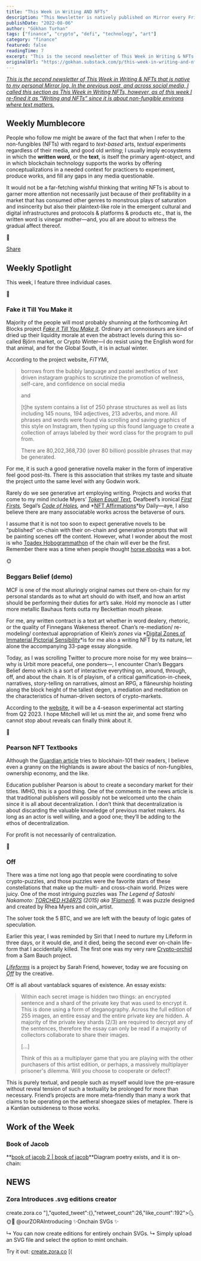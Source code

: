 ```yaml
---
title: "This Week in Writing AND NFTs"
description: "This Newsletter is natively published on Mirror every Friday."
publishDate: "2022-08-06"
author: "Gökhan Turhan"
tags: ["finance", "crypto", "defi", "technology", "art"]
category: "finance"
featured: false
readingTime: 7
excerpt: "This is the second newsletter of This Week in Writing & NFTs that is native to my personal Mirror log. In the previous post, and across social media, I called this section as This Week in Writing..."
originalUrl: "https://gokhan.substack.com/p/this-week-in-writing-and-nfts"
---
```


*[This is the second newsletter of This Week in Writing & NFTs that is native to my personal Mirror log. In the previous post, and across social media, I called this section as This Week in Writing NFTs, however, as of this week I re-fined it as “Writing and NFTs” since it is about non-fungible environs where text matters.](https://mirror.xyz/gokhan.eth/Pv9SYi6dm2IrMn3r3CQls0fKLqleQpAfBcIBvPpvc0Y)*

## Weekly Mumblecore

People who follow me might be aware of the fact that when I refer to the non-fungibles (NFTs) with regard to *text-based* arts, *textual* experiments regardless of their media, and good old *writing*; I usually imply ecosystems in which the **written word**, or the **text**, is itself the primary agent-object, and in which blockchain technology supports the works by offering conceptualizations in a needed context for practicers to experiment, produce works, and fill any gaps in any media questionable.

It would not be a far-fetching wishful thinking that writing NFTs is about to garner more attention not necessarily just because of their profitability in a market that has consumed other genres to monstrous plays of saturation and insincerity but also their plaintext-like role in the emergent cultural and digital infrastructures and protocols & platforms & products etc., that is, the written word is vinegar mother—and, you all are about to witness the gradual affect thereof.

🐸

[Share](https://gokhan.substack.com/p/this-week-in-writing-and-nfts)

## Weekly Spotlight

This week, I feature three individual cases.

🦍

### Fake it Till You Make it

Majority of the people will most probably shunning at the forthcoming Art Blocks project *[Fake it Till You Make it](https://fakeittillyoumakeit.lol/)*. Ordinary art connoisseurs are kind of dried up their liquidity morale at even the abstract levels during this so-called Björn market, or Crypto Winter—I do resist using the English word for that animal, and for the Global South, it is in actual winter.

According to the project website, *FiTYMi*,

>
> borrows from the bubbly language and pastel aesthetics of text driven instagram graphics to scrutinize the promotion of wellness, self-care, and confidence on social media
>
> and
>
> [t]he system contains a list of 250 phrase structures as well as lists including 145 nouns, 194 adjectives, 213 adverbs, and more. All phrases and words were found via scrolling and saving graphics of this style on Instagram, then typing up this found language to create a collection of arrays labeled by their word class for the program to pull from.
>
> There are 80,202,368,730 (over 80 billion) possible phrases that may be generated.
>

For me, it is such a good generative novella maker in the form of imperative feel good post-its. There is this association that strikes my taste and situate the project unto the same level with any Godwin work.

Rarely do we see generative art employing writing. Projects and works that come to my mind include Myers’ *[Token Equal Text](https://rhea.art/tokens-equal-text),* Deafbeef’s ironical *[First Firsts](https://www.deafbeef.com/first.htm),* Segal’s *[Code of Holes](https://www.folia.app/works/11),* and *[NFT Affirmations](https://nftaffirmations.io/)*by Daily—aye, I also believe there are many associatable works across the betaverse of ours.

I assume that it is not too soon to expect generative novels to be “published” on-chain with their on-chain and generative prompts that will be painting scenes off the content. However, what I wonder about the most is who [Toadex Hobogrammathon](https://ubu-mirror.ch/ubu/toadex_name.html) of the chain will ever be the first. Remember there was a time when people thought [horse ebooks](https://en.wikipedia.org/wiki/Horse_ebooks) was a bot.

🌞

### Beggars Belief (demo)

MCF is one of the most alluringly original names out there on-chain for my personal standards as to what art should do with itself, and how an artist should be performing their duties for art’s sake. Hold my monocle as I utter more metallic Bauhaus fonts outta my Beckettian mouth please.

For me, any written contract is a text art whether in word dealery, rhetoric, or the quality of Finnegans Wakeness thereof. Chan’s re-mediation/ re-modeling/ contextual appropriation of Klein’s *zones* via *[Digital Zones of Immaterial Pictorial Sensibility](https://chan.gallery/ikb/)*is for me also a writing NFT by its nature, let alone the accompanying 33-page essay alongside.

Today, as I was scrolling Twitter to procure more noise for my wee brains—why is Urbit more peaceful, one ponders—, I encounter Chan’s Beggars Belief demo which is a sort of interactive everything on, around, through, off, and about the chain. It is of playism, of a critical gamification-in-cheek, narratives, story-telling on narratives, almost an RPG, a flâneurship hoisting along the block height of the tallest degen, a mediation and meditation on the characteristics of human-driven sectors of crypto-markets.

According to the [website](https://chan.gallery/beggarsbelief/), it will be a 4-season experimental act starting from Q2 2023. I hope Mitchell will let us mint the air, and some frenz who cannot stop about reveals can finally think about it.

🌊

### Pearson NFT Textbooks

Although the [Guardian article](https://www.theguardian.com/books/2022/aug/02/pearson-plans-to-sell-its-textbooks-as-nfts) tries to blockhain-101 their readers, I believe even a granny on the Highlands is aware about the basics of non-fungibles, ownership economy, and the like.

Education publisher Pearson is about to create a secondary market for their titles. IMHO, this is a good thing. One of the comments in the news article is that traditional publishers will possibly not be welcomed unto the chain since it is all about decentralization. I don’t think that decentralization is about discarding the valuable knowledge of previous market makers. As long as an actor is well willing, and a good one; they’ll be adding to the ethos of decentralization.

For profit is not necessarily of centralization.

🌴

### Off

There was a time not long ago that people were coordinating to solve crypto-puzzles, and those puzzles were the favorite stars of these constellations that make up the multi- and cross-chain world. Prizes were juicy. One of the most intriguing puzzles was *The Legend of Satoshi Nakamoto: [TORCHED H34R7S](https://opensea.io/assets/ethereum/0xe55c8732de80cb474c756440082270e3b2ac7af7/2) (2015) aka [1Flamen6](https://www.blockchain.com/btc/address/1FLAMEN6rq2BqMnkUmsJBqCGWdwgVKcegd)*. It was puzzle designed and created by Rhea Myers and coin_artist.

The solver took the 5 BTC, and we are left with the beauty of logic gates of speculation.

Earlier this year, I was reminded by Siri that I need to nurture my Lifeform in three days, or it would die, and it died, being the second ever on-chain life-form that I accidentally killed. The first one was my very rare [Crypto-orchid](https://cryptorchids.io/) from a Sam Bauch project.

*[Lifeforms](https://lifeforms.supply/about)* is a project by Sarah Friend, however, today we are focusing on *[Off](https://off.supply/)* by the creative.

Off is all about vantablack squares of existence. An essay exists:

>
> Within each secret image is hidden two things: an encrypted sentence and a shard of the private key that was used to encrypt it. This is done using a form of steganography. Across the full edition of 255 images, an entire essay and the entire private key are hidden. A majority of the private key shards (2/3) are required to decrypt any of the sentences, therefore the essay can only be read if a majority of collectors collaborate to share their images.
>
> […]
>
> Think of this as a multiplayer game that you are playing with the other purchasers of this artist edition, or perhaps, a massively multiplayer prisoner's dilemma. Will you choose to cooperate or defect?
>

This is purely textual, and people such as myself would love the pre-erasure without reveal tension of such a textuality be prolonged for more than necessary. Friend’s projects are more meta-friendly than many a work that claims to be operating on the aetheral shoegaze skies of metaplex. There is a Kantian outsideness to those works.

## Work of the Week

### Book of Jacob

**[book of jacob 2 | book of jacob](https://zora.co/collections/0x2101D8e8F9b5750Ff81c49455F51d5773c3f0422/2)**Diagram poetry exists, and it is on-chain:

## NEWS

### Zora Introduces .svg editions creator
create.zora.co "],"quoted_tweet":{},"retweet_count":26,"like_count":192">🌜🌞🌛 @ourZORAIntroducing ✨Onchain SVGs ✨

↳ You can now create editions for entirely onchain SVGs.
↳ Simply upload an SVG file and select the option to mint onchain.

Try it out:
[create.zora.co](http://create.zora.co) [(

<TwitterEmbed url="https://twitter.com/i/status/1555618996581347328" />

